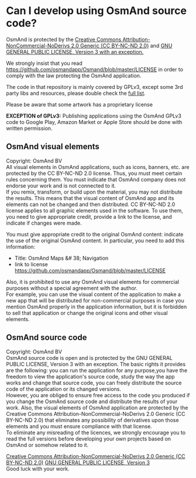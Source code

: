 
# Can I develop using OsmAnd source code?
OsmAnd is protected by the <a href="https://creativecommons.org/licenses/by-nc-nd/2.0/legalcode">Creative Commons Attribution-NonCommercial-NoDerivs 2.0 Generic (CC BY-NC-ND 2.0)</a> and <a href="http://www.gnu.org/licenses/gpl-3.0.en.html">GNU GENERAL PUBLIC LICENSE, Version 3 with an exception.</a>  

We strongly insist that you read <a href="https://github.com/osmandapp/Osmand/blob/master/LICENSE">https://github.com/osmandapp/Osmand/blob/master/LICENSE</a> in order to comply with the law protecting the OsmAnd application.

The code in that repository is mainly covered by GPLv3, except some 3rd party libs and resources, please double check the <a href="https://github.com/osmandapp/Osmand/blob/master/LICENSE">full list</a>.  

<Admonition type="caution" icon="💡" title="Attention">
  <p>
    Please be aware that some artwork has a proprietary license
  </p>
</Admonition>

**EXCEPTION of GPLv3:** 
Publishing applications using the OsmAnd GPLv3 code to Google Play, Amazon Market or Apple Store should be done with written permission. 


## OsmAnd visual elements
Copyright: OsmAnd BV  
All visual elements in OsmAnd applications, such as icons, banners, etc. are protected by the CC BY-NC-ND 2.0 license. Thus, you must meet certain rules concerning them. You must indicate that OsmAnd company does not endorse your work and is not connected to it.  
If you remix, transform, or build upon the material, you may not distribute the results. This means that the visual content of OsmAnd app and its elements can not be changed and then distributed. CC BY-NC-ND 2.0 license applies to all graphic elements used in the software. To use them, you need to give appropriate credit, provide a link to the license, and indicate if changes were made.  

You must give appropriate credit to the original OsmAnd content: indicate the use of the original OsmAnd content. In particular, you need to add this information:  
  <ul class="list">
    <li>Title: OsmAnd Maps &# 38; Navigation</li>
    <li>link to license <a href="https://github.com/osmandapp/Osmand/blob/master/LICENSE">https://github.com/osmandapp/Osmand/blob/master/LICENSE</a></li>
  </ul>

Also, it is prohibited to use any OsmAnd visual elements for commercial purposes without a special agreement with the author.  
For example, you can use the visual content of the application to make a new app that will be distributed for non-commercial purposes in case you mention OsmAnd properly in the application information, but it is forbidden to sell that application or change the original icons and other visual elements.  

## OsmAnd source code
Copyright: OsmAnd BV  
OsmAnd source code is open and is protected by the GNU GENERAL PUBLIC LICENSE, Version 3 with an exception. The basic rights it provides are the following: you can run the application for any purpose,you have the freedom to view the application's source code, study the way the app works and change that source code, you can freely distribute the source code of the application or its changed versions.  
However, you are obliged to ensure free access to the code you produced if you change the OsmAnd source code and distribute the results of your work. Also, the visual elements of OsmAnd application are protected by the Creative Commons Attribution-NonCommercial-NoDerivs 2.0 Generic (CC BY-NC-ND 2.0) that eliminates any possibility of derivatives upon those elements and you must ensure compliance with that license.  
To eliminate any misreading of the licences, we strongly encourage you to read the full versions before developing your own projects based on OsmAnd or somehow related to it.

  <a href="https://creativecommons.org/licenses/by-nc-nd/2.0/legalcode">Creative Commons Attribution-NonCommercial-NoDerivs 2.0 Generic (CC BY-NC-ND 2.0)</a>
  <a href="http://www.gnu.org/licenses/gpl-3.0.en.html">GNU GENERAL PUBLIC LICENSE, Version 3</a>  
Good luck with your work.  